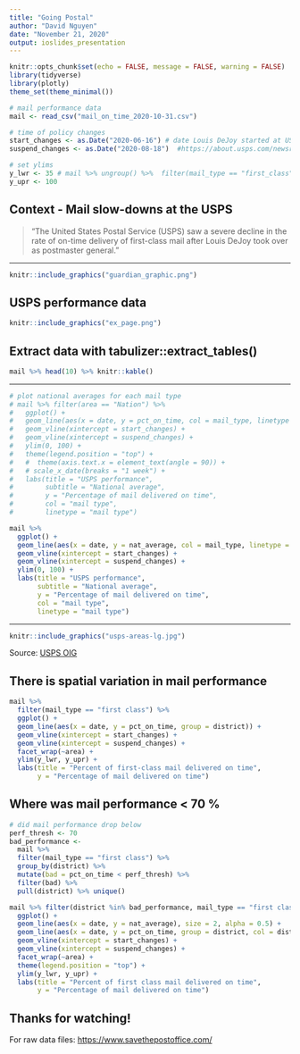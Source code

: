 ```yaml
---
title: "Going Postal"
author: "David Nguyen"
date: "November 21, 2020"
output: ioslides_presentation
---
```


```r
knitr::opts_chunk$set(echo = FALSE, message = FALSE, warning = FALSE)
library(tidyverse)
library(plotly)
theme_set(theme_minimal())

# mail performance data
mail <- read_csv("mail_on_time_2020-10-31.csv")

# time of policy changes
start_changes <- as.Date("2020-06-16") # date Louis DeJoy started at USPS and administrative changes began
suspend_changes <- as.Date("2020-08-18")  #https://about.usps.com/newsroom/national-releases/2020/0818-postmaster-general-louis-dejoy-statement.htm

# set ylims
y_lwr <- 35 # mail %>% ungroup() %>%  filter(mail_type == "first_class") %>% filter(pct_on_time == min(pct_on_time))
y_upr <- 100

```


## Context - Mail slow-downs at the USPS

> "The United States Postal Service (USPS) saw a severe decline in the rate of on-time delivery of first-class mail after Louis DeJoy took over as postmaster general."

---

```r
knitr::include_graphics("guardian_graphic.png")
```

## USPS performance data

```r
knitr::include_graphics("ex_page.png")
```

## Extract data with tabulizer::extract_tables()

```r
mail %>% head(10) %>% knitr::kable()
```

---

```r
# plot national averages for each mail type
# mail %>% filter(area == "Nation") %>%
#   ggplot() +
#   geom_line(aes(x = date, y = pct_on_time, col = mail_type, linetype = mail_type), size = 2) +
#   geom_vline(xintercept = start_changes) +
#   geom_vline(xintercept = suspend_changes) +
#   ylim(0, 100) +
#   theme(legend.position = "top") +
#   #  theme(axis.text.x = element_text(angle = 90)) +
#   # scale_x_date(breaks = "1 week") +
#   labs(title = "USPS performance",
#        subtitle = "National average",
#        y = "Percentage of mail delivered on time",
#        col = "mail type",
#        linetype = "mail type")

mail %>%
  ggplot() +
  geom_line(aes(x = date, y = nat_average, col = mail_type, linetype = mail_type), size = 2) +
  geom_vline(xintercept = start_changes) +
  geom_vline(xintercept = suspend_changes) +
  ylim(0, 100) +
  labs(title = "USPS performance",
       subtitle = "National average",
       y = "Percentage of mail delivered on time",
       col = "mail type",
       linetype = "mail type")
```

---

```r
knitr::include_graphics("usps-areas-lg.jpg")
```

Source: [USPS OIG](https://www.uspsoig.gov/about-us/about-oig)

<!-- additional maps here https://slideplayer.com/slide/7858742/ -->

## There is spatial variation in mail performance

```r
mail %>% 
  filter(mail_type == "first class") %>%
  ggplot() +
  geom_line(aes(x = date, y = pct_on_time, group = district)) +
  geom_vline(xintercept = start_changes) +
  geom_vline(xintercept = suspend_changes) +
  facet_wrap(~area) +
  ylim(y_lwr, y_upr) +
  labs(title = "Percent of first-class mail delivered on time",
       y = "Percentage of mail delivered on time")
```

## Where was mail performance < 70 %

```r
# did mail performance drop below
perf_thresh <- 70
bad_performance <-
  mail %>% 
  filter(mail_type == "first class") %>%
  group_by(district) %>%
  mutate(bad = pct_on_time < perf_thresh) %>%
  filter(bad) %>%
  pull(district) %>% unique()

mail %>% filter(district %in% bad_performance, mail_type == "first class") %>%
  ggplot() +
  geom_line(aes(x = date, y = nat_average), size = 2, alpha = 0.5) +
  geom_line(aes(x = date, y = pct_on_time, group = district, col = district), size = 1) + 
  geom_vline(xintercept = start_changes) +
  geom_vline(xintercept = suspend_changes) +
  facet_wrap(~area) +
  theme(legend.position = "top") +
  ylim(y_lwr, y_upr) +
  labs(title = "Percent of first class mail delivered on time",
       y = "Percentage of mail delivered on time")
```

## Thanks for watching!

For raw data files: [https://www.savethepostoffice.com/](https://www.savethepostoffice.com/)